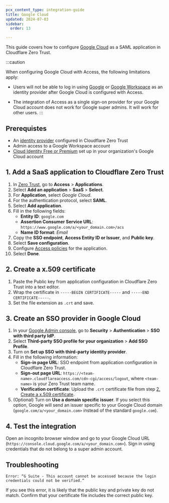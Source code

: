 ```yaml
---
pcx_content_type: integration-guide
title: Google Cloud
updated: 2024-07-03
sidebar:
  order: 13

---
```



This guide covers how to configure [Google Cloud](https://support.google.com/cloudidentity/topic/7558767) as a SAML application in Cloudflare Zero Trust.

:::caution

When configuring Google Cloud with Access, the following limitations apply:

* Users will not be able to log in using [Google](/cloudflare-one/identity/idp-integration/google/) or [Google Workspace](/cloudflare-one/identity/idp-integration/gsuite/) as an identity provider after Google Cloud is configured with Access.

* The integration of Access as a single sign-on provider for your Google Cloud account does not work for Google super admins. It will work for other users. 
  :::

## Prerequistes

* An [identity provider](/cloudflare-one/identity/idp-integration/) configured in Cloudflare Zero Trust
* Admin access to a Google Workspace account
* [Cloud Identity Free or Premium](https://support.google.com/cloudidentity/answer/7389973) set up in your organization's Google Cloud account

## 1. Add a SaaS application to Cloudflare Zero Trust

1. In [Zero Trust](https://one.dash.cloudflare.com), go to **Access** > **Applications**.
2. Select **Add an application** > **SaaS** > **Select**.
3. For **Application**, select *Google Cloud*.
4. For the authentication protocol, select **SAML**.
5. Select **Add application**.
6. Fill in the following fields:
   * **Entity ID**: `google.com`
   * **Assertion Consumer Service URL**: `https://www.google.com/a/<your_domain.com>/acs`
   * **Name ID format**: *Email*
7. Copy the **SSO endpoint**, **Access Entity ID or Issuer**, and **Public key**.
8. Select **Save configuration**.
9. Configure [Access policies](/cloudflare-one/policies/access/) for the application.
10. Select **Done**.

## 2. Create a x.509 certificate

1. Paste the Public key from application configuration in Cloudflare Zero Trust into a text editor.
2. Wrap the certificate in `-----BEGIN CERTIFICATE-----` and `-----END CERTIFICATE-----`.
3. Set the file extension as `.crt` and save.

## 3. Create an SSO provider in Google Cloud

1. In your [Google Admin console](https://admin.google.com/), go to **Security** > **Authentication** > **SSO with third party IdP**.
2. Select **Third-party SSO profile for your organization** > **Add SSO Profile**.
3. Turn on **Set up SSO with third-party identity provider**.
4. Fill in the following information:
   * **Sign-in page URL**: SSO endpoint from application configuration in Cloudflare Zero Trust.
   * **Sign-out page URL**: `https://<team-name>.cloudflareaccess.com/cdn-cgi/access/logout`, where `<team-name>` is your Zero Trust <GlossaryTooltip term="team name">team name</GlossaryTooltip>.
   * **Verification certificate**: Upload the `.crt` certificate file from step [2. Create a x.509 certificate](#2-create-a-x509-certificate).
5. (Optional) Turn on **Use a domain specific issuer**. If you select this option, Google will send an issuer specific to your Google Cloud domain (`google.com/a/<your_domain.com>` instead of the standard `google.com`).

## 4. Test the integration

Open an incognito browser window and go to your Google Cloud URL (`https://console.cloud.google.com/a/<your_domain.com>`). Sign in using credentials that do not belong to a super admin account.

## Troubleshooting

`Error: “G Suite - This account cannot be accessed because the login credentials could not be verified.”`

If you see this error, it is likely that the public key and private key do not match. Confirm that your certificate file includes the correct public key.
